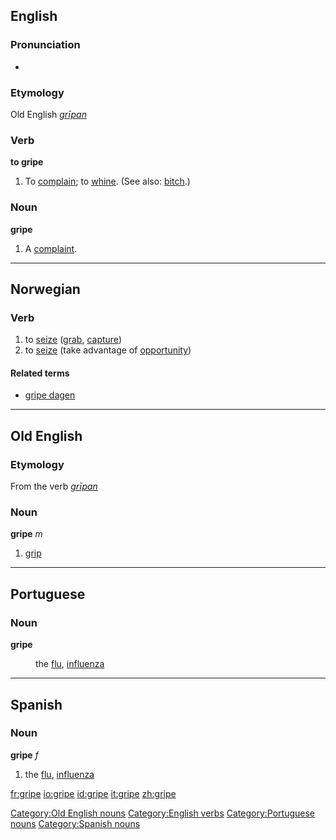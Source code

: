 ==English==
===Pronunciation===
*{{audio|en-us-gripe.ogg|Audio (US)}}
===Etymology===
Old English ''[[grīpan]]''
===Verb===
'''to gripe'''

#To [[complain]]; to [[whine]]. (See also: [[bitch]].)

===Noun===
'''gripe'''
#A [[complaint]].

----

==Norwegian==
===Verb===
{{no-verb-irreg|'''gripe'''|'''[[griper]]'''|'''[[grep]]'''|'''[[grepet]]'''}}
#to [[seize]] ([[grab]], [[capture]])
#to [[seize]] (take advantage of [[opportunity]])
====Related terms====
*[[gripe dagen]]

----

==Old English==
===Etymology===
From the verb ''[[grīpan]]''
===Noun===
'''gripe''' ''m''

# [[grip]]

[[Category:Old English nouns]]

----

==Portuguese==
===Noun===
'''gripe''' {{f}}
:the [[flu]], [[influenza]]

----

==Spanish==
===Noun===
'''gripe''' ''f''
#the [[flu]], [[influenza]]

[[Category:English verbs]]
[[Category:Portuguese nouns]]
[[Category:Spanish nouns]]

[[fr:gripe]]
[[io:gripe]]
[[id:gripe]]
[[it:gripe]]
[[zh:gripe]]